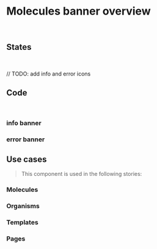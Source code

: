 
<Meta title="Molecules/Banner/Overview" />

# Molecules banner overview

<br />

## States

<br />

// TODO: add info and error icons

<Canvas>
  <Story of={BannerStories.BannerInfo}></Story>
  <Story of={BannerStories.BannerError}></Story>
</Canvas>

## Code

<br />

### info banner

<Source language="html" dark format={false} of={BannerStories.BannerInfo} />

### error banner

<Source language="html" dark format={false} of={BannerStories.BannerInfo} />

## Use cases

> This component is used in the following stories:

### Molecules

### Organisms

### Templates

### Pages
